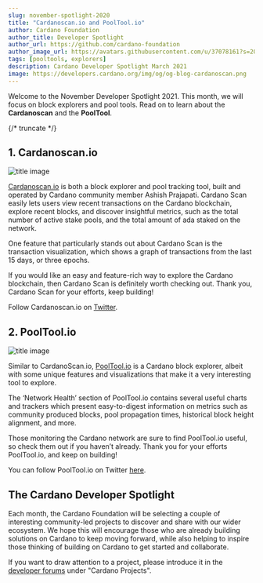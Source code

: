 ```yaml
---
slug: november-spotlight-2020
title: "Cardanoscan.io and PoolTool.io"
author: Cardano Foundation
author_title: Developer Spotlight
author_url: https://github.com/cardano-foundation
author_image_url: https://avatars.githubusercontent.com/u/37078161?s=200&v=4
tags: [pooltools, explorers]
description: Cardano Developer Spotlight March 2021
image: https://developers.cardano.org/img/og/og-blog-cardanoscan.png
---
```


Welcome to the November Developer Spotlight 2021. This month, we will focus on block explorers and pool tools. Read on to learn about the **Cardanoscan** and the **PoolTool**.

{/* truncate */}

## 1. Cardanoscan.io

![title image](/img/spotlight/cardanoscan.png)

[Cardanoscan.io](https://cardanoscan.io/) is both a block explorer and pool tracking tool, built and operated by Cardano community member Ashish Prajapati. Cardano Scan easily lets users view recent transactions on the Cardano blockchain, explore recent blocks, and discover insightful metrics, such as the total number of active stake pools, and the total amount of ada staked on the network.

One feature that particularly stands out about Cardano Scan is the transaction visualization, which shows a graph of transactions from the last 15 days, or three epochs.

If you would like an easy and feature-rich way to explore the Cardano blockchain, then Cardano Scan is definitely worth checking out. Thank you, Cardano Scan for your efforts, keep building!

Follow Cardanoscan.io on [Twitter](https://twitter.com/cardanoscanio).

## 2. PoolTool.io

![title image](/img/spotlight/pooltool.png)

Similar to CardanoScan.io, [PoolTool.io](https://pooltool.io/) is a Cardano block explorer, albeit with some unique features and visualizations that make it a very interesting tool to explore.

The ‘Network Health’ section of PoolTool.io contains several useful charts and trackers which present easy-to-digest information on metrics such as community produced blocks, pool propagation times, historical block height alignment, and more.

Those monitoring the Cardano network are sure to find PoolTool.io useful, so check them out if you haven’t already. Thank you for your efforts PoolTool.io, and keep on building!

You can follow PoolTool.io on Twitter [here](https://twitter.com/PooltoolI).

## The Cardano Developer Spotlight

Each month, the Cardano Foundation will be selecting a couple of interesting community-led projects to discover and share with our wider ecosystem. We hope this will encourage those who are already building solutions on Cardano to keep moving forward, while also helping to inspire those thinking of building on Cardano to get started and collaborate.  

If you want to draw attention to a project, please introduce it in the [developer forums](https://forum.cardano.org/c/developers/29) under "Cardano Projects".

